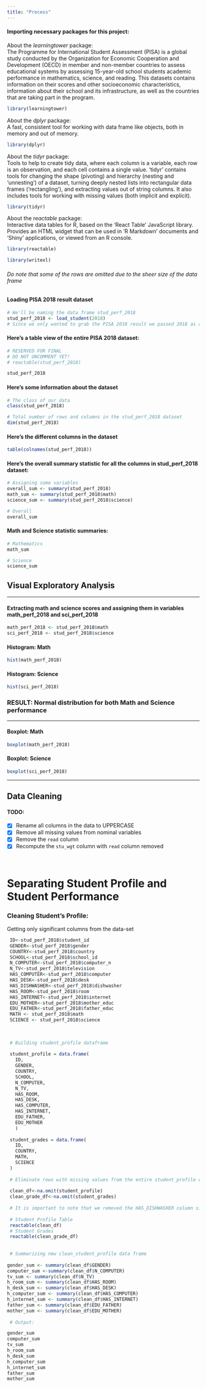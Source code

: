 ```yaml
---
title: "Process"
---
```


#### Importing necessary packages for this project:  

About the *learningtower* package:  
The Programme for International Student Assessment (PISA) is a global study conducted by the Organization for Economic Cooperation and Development (OECD) in member and non-member countries to assess educational systems by assessing 15-year-old school students academic performance in mathematics, science, and reading. This datasets contains information on their scores and other socioeconomic characteristics, information about their school and its infrastructure, as well as the countries that are taking part in the program.

```r
library(learningtower)
```

About the *dplyr* package:  
A fast, consistent tool for working with data frame like objects, both in memory and out of memory.
```r
library(dplyr)
```

About the *tidyr* package:  
Tools to help to create tidy data, where each column is a variable, each row is an observation, and each cell contains a single value. 'tidyr' contains tools for changing the shape (pivoting) and hierarchy (nesting and 'unnesting') of a dataset, turning deeply nested lists into rectangular data frames ('rectangling'), and extracting values out of string columns. It also includes tools for working with missing values (both implicit and explicit).
```r
library(tidyr)
```

About the *reactable* package:  
Interactive data tables for R, based on the 'React Table' JavaScript library. Provides an HTML widget that can be used in 'R Markdown' documents and 'Shiny' applications, or viewed from an R console.
```r
library(reactable)
```

```r
library(writexl)
```

###### *Do note that some of the rows are omitted due to the sheer size of the data frame*

#### Loading PISA 2018 result dataset  

```r
# We'll be naming the data frame stud_perf_2018
stud_perf_2018 <- load_student(2018)
# Since we only wanted to grab the PISA 2018 result we passed 2018 as argument to the load_student function provided by the learningtower package
```

#### Here's a table view of the entire PISA 2018 dataset:
```r
# RESERVED FOR FINAL
# DO NOT UNCOMMENT YET!
# reactable(stud_perf_2018)

stud_perf_2018
```

#### Here's some information about the dataset
```r
# The class of our data
class(stud_perf_2018)

# Total number of rows and columns in the stud_perf_2018 dataset
dim(stud_perf_2018)
```

#### Here's the different columns in the dataset
```r
table(colnames(stud_perf_2018))
```

#### Here's the overall summary statistic for all the columns in stud_perf_2018 dataset:
```r
# Assigning some variables
overall_sum <- summary(stud_perf_2018)
math_sum <- summary(stud_perf_2018$math)
science_sum <- summary(stud_perf_2018$science)

# Overall
overall_sum
```

#### Math and Science statistic summaries:
```r
# Mathematics
math_sum

# Science
science_sum
```
  
## Visual Exploratory Analysis
***

#### Extracting math and science scores and assigning them in variables math_perf_2018 and sci_perf_2018
```r
math_perf_2018 <- stud_perf_2018$math
sci_perf_2018 <- stud_perf_2018$science
```


#### Histogram: Math
```r
hist(math_perf_2018)
```

#### Histogram: Science
```r
hist(sci_perf_2018)
```


### RESULT: Normal distribution for both Math and Science performance

***

#### Boxplot: Math
```r
boxplot(math_perf_2018)
```

#### Boxplot: Science
```r
boxplot(sci_perf_2018)
```

***

## Data Cleaning

#### TODO:
- [x] Rename all columns in the data to UPPERCASE
- [x] Remove all missing values from nominal variables
- [x] Remove the ```read``` column
- [x] Recompute the ```stu_wgt``` column with ```read``` column removed


<br />


# Separating Student Profile and Student Performance

### Cleaning Student's Profile:
Getting only significant columns from the data-set

```r
 ID<-stud_perf_2018$student_id
 GENDER<-stud_perf_2018$gender
 COUNTRY<-stud_perf_2018$country
 SCHOOL<-stud_perf_2018$school_id
 N_COMPUTER<-stud_perf_2018$computer_n
 N_TV<-stud_perf_2018$television
 HAS_COMPUTER<-stud_perf_2018$computer
 HAS_DESK<-stud_perf_2018$desk
 HAS_DISHWASHER<-stud_perf_2018$dishwasher
 HAS_ROOM<-stud_perf_2018$room
 HAS_INTERNET<-stud_perf_2018$internet
 EDU_MOTHER<-stud_perf_2018$mother_educ
 EDU_FATHER<-stud_perf_2018$father_educ
 MATH <- stud_perf_2018$math
 SCIENCE <- stud_perf_2018$science
 
 
 
 # Building student_profile dataframe
 
 student_profile = data.frame(
   ID,
   GENDER,
   COUNTRY,
   SCHOOL,
   N_COMPUTER,
   N_TV,
   HAS_ROOM,
   HAS_DESK,
   HAS_COMPUTER,
   HAS_INTERNET,
   EDU_FATHER,
   EDU_MOTHER
   )
 
 student_grades = data.frame(
   ID,
   COUNTRY,
   MATH,
   SCIENCE
 )
 
 # Eliminate rows with missing values from the entire student_profile dataframe and creating a new data frame
 
 clean_df<-na.omit(student_profile)
 clean_grade_df<-na.omit(student_grades)
 
 # It is important to note that we removed the HAS_DISHWASHER column since it basically had nothing but padded NA values so we didn't include it in the new student_profile
 
 # Student Profile Table
 reactable(clean_df)
 # Student Grades
 reactable(clean_grade_df)
 
 
 # Summarizing new clean_student_profile data frame
 
gender_sum <- summary(clean_df$GENDER)
computer_sum <-summary(clean_df$N_COMPUTER)
tv_sum <- summary(clean_df$N_TV)
h_room_sum <- summary(clean_df$HAS_ROOM)
h_desk_sum <- summary(clean_df$HAS_DESK)
h_computer_sum <- summary(clean_df$HAS_COMPUTER)
h_internet_sum <- summary(clean_df$HAS_INTERNET)
father_sum <- summary(clean_df$EDU_FATHER)
mother_sum <- summary(clean_df$EDU_MOTHER)
 
 # Output:

gender_sum
computer_sum
tv_sum
h_room_sum
h_desk_sum
h_computer_sum
h_internet_sum
father_sum
mother_sum
 
 
```
